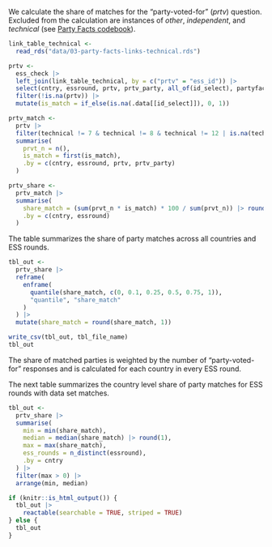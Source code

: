 <!--- Notebook section for CHES and ParlGov share covered (used with include) -->
<!--- objects "id_select", "ess_check", "tbl_file_name" defined in notebooks --->

We calculate the share of matches for the "party-voted-for" (*prtv*) question. Excluded from the calculation are instances of *other*, *independent*, and *technical* (see [Party Facts codebook](https://github.com/hdigital/partyfactsdata/blob/main/codebook/codebook.md)).

```r
link_table_technical <-
  read_rds("data/03-party-facts-links-technical.rds")

prtv <-
  ess_check |>
  left_join(link_table_technical, by = c("prtv" = "ess_id")) |>
  select(cntry, essround, prtv, prtv_party, all_of(id_select), partyfacts_name, technical) |>
  filter(!is.na(prtv)) |>
  mutate(is_match = if_else(is.na(.data[[id_select]]), 0, 1))

prtv_match <-
  prtv |>
  filter(technical != 7 & technical != 8 & technical != 12 | is.na(technical)) |>
  summarise(
    prvt_n = n(),
    is_match = first(is_match),
    .by = c(cntry, essround, prtv, prtv_party)
  )

prtv_share <-
  prtv_match |>
  summarise(
    share_match = (sum(prvt_n * is_match) * 100 / sum(prvt_n)) |> round(1),
    .by = c(cntry, essround)
  )
```

The table summarizes the share of party matches across all countries and ESS rounds.

```r
tbl_out <-
  prtv_share |>
  reframe(
    enframe(
      quantile(share_match, c(0, 0.1, 0.25, 0.5, 0.75, 1)),
      "quantile", "share_match"
    )
  ) |>
  mutate(share_match = round(share_match, 1))

write_csv(tbl_out, tbl_file_name)
tbl_out
```

The share of matched parties is weighted by the number of "party-voted-for" responses and is calculated for each country in every ESS round.

The next table summarizes the country level share of party matches for ESS rounds with data set matches.

```r
tbl_out <-
  prtv_share |>
  summarise(
    min = min(share_match),
    median = median(share_match) |> round(1),
    max = max(share_match),
    ess_rounds = n_distinct(essround),
    .by = cntry
  ) |>
  filter(max > 0) |>
  arrange(min, median)

if (knitr::is_html_output()) {
  tbl_out |>
    reactable(searchable = TRUE, striped = TRUE)
} else {
  tbl_out
}
```

